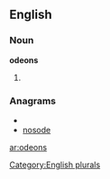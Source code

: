 
==English==

===Noun===
'''odeons'''

# {{plural of|[[odeon]]}}

===Anagrams===
* {{alphagram|denoos}}
* [[nosode#English|nosode]]

[[Category:English plurals]]

[[ar:odeons]]
